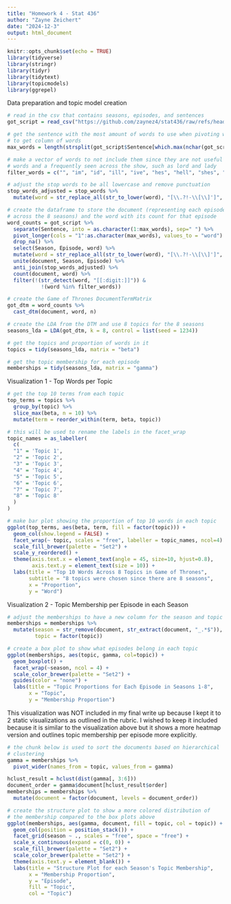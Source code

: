 ---
title: "Homework 4 - Stat 436"
author: "Zayne Zeichert"
date: "2024-12-3"
output: html_document
---
```{r setup, include=FALSE}
knitr::opts_chunk$set(echo = TRUE)
library(tidyverse)
library(stringr)
library(tidyr)
library(tidytext)
library(topicmodels)
library(ggrepel)
```

Data preparation and topic model creation

```{r, warning = FALSE, results = 'hide', message = FALSE}
# read in the csv that contains seasons, episodes, and sentences
got_script = read_csv("https://github.com/zaynez4/stat436/raw/refs/heads/main/hw4/Game_of_Thrones_Script.csv")

# get the sentence with the most amount of words to use when pivoting wider
# to get column of words
max_words = length(strsplit(got_script$Sentence[which.max(nchar(got_script$Sentence))], split=" ")[[1]])

# make a vector of words to not include them since they are not useful
# words and a frequently seen across the show, such as lord and lady
filter_words = c("", "im", "id", "ill", "ive", "hes", "hell", "shes", "shell", "youre", "youll", "youve", "dont", "didnt", "doesnt", "theyre", "theres", "'cause", "ser", "lord", "lady", "wont", "girl", "boy", "king", "kings", "queen", "grace", "father", "mother", "brother", "brothers", "sister", "sisters", "son", "daughter", "time", "die", "people", "kill", "killed", "lm", "told", "day", "hold", "life")

# adjust the stop words to be all lowercase and remove punctuation
stop_words_adjusted = stop_words %>% 
  mutate(word = str_replace_all(str_to_lower(word), "[\\.?!-\\[\\]']", ""))

# create the dataframe to store the document (representing each episode
# across the 8 seasons) and the word with its count for that episode 
word_counts = got_script %>% 
  separate(Sentence, into = as.character(1:max_words), sep=" ") %>% 
  pivot_longer(cols = "1":as.character(max_words), values_to = "word") %>% 
  drop_na() %>% 
  select(Season, Episode, word) %>% 
  mutate(word = str_replace_all(str_to_lower(word), "[\\.?!-\\[\\]']", "")) %>% 
  unite(document, Season, Episode) %>% 
  anti_join(stop_words_adjusted) %>% 
  count(document, word) %>%
  filter(!(str_detect(word, "[[:digit:]]")) & 
           !(word %in% filter_words))

# create the Game of Thrones DocumentTermMatrix
got_dtm = word_counts %>% 
  cast_dtm(document, word, n)

# create the LDA from the DTM and use 8 topics for the 8 seasons
seasons_lda = LDA(got_dtm, k = 8, control = list(seed = 1234))

# get the topics and proportion of words in it
topics = tidy(seasons_lda, matrix = "beta")

# get the topic membership for each episode
memberships = tidy(seasons_lda, matrix = "gamma")
```

Visualization 1 - Top Words per Topic

```{r}
# get the top 10 terms from each topic
top_terms = topics %>%
  group_by(topic) %>%
  slice_max(beta, n = 10) %>%
  mutate(term = reorder_within(term, beta, topic))

# this will be used to rename the labels in the facet_wrap
topic_names = as_labeller(
  c(
  "1" = 'Topic 1',
  "2" = 'Topic 2',
  "3" = 'Topic 3',
  "4" = 'Topic 4',
  "5" = 'Topic 5',
  "6" = 'Topic 6',
  "7" = 'Topic 7',
  "8" = 'Topic 8'
  )
)

# make bar plot showing the proportion of top 10 words in each topic
ggplot(top_terms, aes(beta, term, fill = factor(topic))) +
  geom_col(show.legend = FALSE) +
  facet_wrap(~ topic, scales = "free", labeller = topic_names, ncol=4) +
  scale_fill_brewer(palette = "Set2") +
  scale_y_reordered() +
  theme(axis.text.x = element_text(angle = 45, size=10, hjust=0.8),
        axis.text.y = element_text(size = 10)) +
  labs(title = "Top 10 Words Across 8 Topics in Game of Thrones",
       subtitle = "8 topics were chosen since there are 8 seasons",
       x = "Proportion",
       y = "Word")
```

Visualization 2 - Topic Membership per Episode in each Season

```{r}
# adjust the memberships to have a new column for the season and topic
memberships = memberships %>%
  mutate(season = str_remove(document, str_extract(document, "_.*$")),
         topic = factor(topic))

# create a box plot to show what episodes belong in each topic
ggplot(memberships, aes(topic, gamma, col=topic)) +
  geom_boxplot() +
  facet_wrap(~season, ncol = 4) +
  scale_color_brewer(palette = "Set2") +
  guides(color = "none") +
  labs(title = "Topic Proportions for Each Episode in Seasons 1-8",
       x = "Topic",
       y = "Membership Proportion")

```

This visualization was NOT included in my final write up because I kept it to 2 static visualizations as outlined in the rubric. I wished to keep it included because it is similar to the visualization above but it shows a more heatmap version and outlines topic membership per episode more explicitly.

```{r}
# the chunk below is used to sort the documents based on hierarchical
# clustering
gamma = memberships %>%
  pivot_wider(names_from = topic, values_from = gamma)

hclust_result = hclust(dist(gamma[, 3:6]))
document_order = gamma$document[hclust_result$order]
memberships = memberships %>%
  mutate(document = factor(document, levels = document_order))

# create the structure plot to show a more colored distribution of
# the membership compared to the box plots above
ggplot(memberships, aes(gamma, document, fill = topic, col = topic)) +
  geom_col(position = position_stack()) +
  facet_grid(season ~ ., scales = "free", space = "free") +
  scale_x_continuous(expand = c(0, 0)) +
  scale_fill_brewer(palette = "Set2") +
  scale_color_brewer(palette = "Set2") +
  theme(axis.text.y = element_blank()) +
  labs(title = "Structure Plot for each Season's Topic Membership",
       x = "Membership Proportion",
       y = "Episode",
       fill = "Topic",
       col = "Topic")
```

